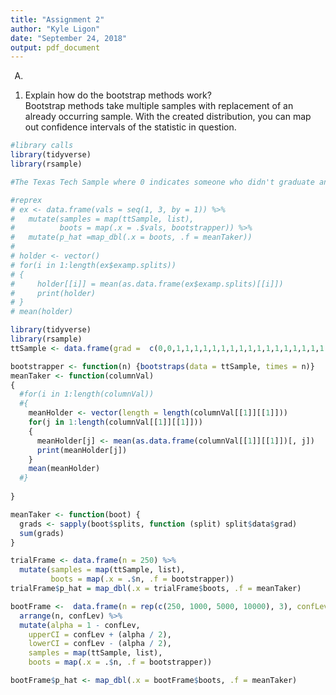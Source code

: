 ```yaml
---
title: "Assignment 2"
author: "Kyle Ligon"
date: "September 24, 2018"
output: pdf_document
---
```


A) 
  1. Explain how do the bootstrap methods work?  
    Bootstrap methods take multiple samples with replacement of an already occurring sample.  With the created distribution, you can map out confidence intervals of the statistic in question.  
```r
#library calls
library(tidyverse)
library(rsample)

#The Texas Tech Sample where 0 indicates someone who didn't graduate and 1 is someone who did.

#reprex
# ex <- data.frame(vals = seq(1, 3, by = 1)) %>%
#   mutate(samples = map(ttSample, list), 
#          boots = map(.x = .$vals, bootstrapper)) %>%
#   mutate(p_hat =map_dbl(.x = boots, .f = meanTaker))
# 
# holder <- vector()
# for(i in 1:length(ex$examp.splits))
# {
#     holder[[i]] = mean(as.data.frame(ex$examp.splits)[[i]])
#     print(holder)
# }
# mean(holder)

library(tidyverse)
library(rsample)
ttSample <- data.frame(grad =  c(0,0,1,1,1,1,1,1,1,1,1,1,1,1,1,1,1,1,1,1))

bootstrapper <- function(n) {bootstraps(data = ttSample, times = n)}
meanTaker <- function(columnVal) 
{
  #for(i in 1:length(columnVal))
  #{
    meanHolder <- vector(length = length(columnVal[[1]][[1]]))
    for(j in 1:length(columnVal[[1]][[1]]))
    {
      meanHolder[j] <- mean(as.data.frame(columnVal[[1]][[1]])[, j])
      print(meanHolder[j])
    }
    mean(meanHolder)
  #}
  
}

meanTaker <- function(boot) {
  grads <- sapply(boot$splits, function (split) split$data$grad)
  sum(grads)
}

trialFrame <- data.frame(n = 250) %>%
  mutate(samples = map(ttSample, list),
         boots = map(.x = .$n, .f = bootstrapper)) 
trialFrame$p_hat = map_dbl(.x = trialFrame$boots, .f = meanTaker)

bootFrame <-  data.frame(n = rep(c(250, 1000, 5000, 10000), 3), confLev = rep(c(0.9, 0.95, 0.99))) %>%
  arrange(n, confLev) %>%
  mutate(alpha = 1 - confLev,
    upperCI = confLev + (alpha / 2),
    lowerCI = confLev - (alpha / 2),
    samples = map(ttSample, list),
    boots = map(.x = .$n, .f = bootstrapper))

bootFrame$p_hat <- map_dbl(.x = bootFrame$boots, .f = meanTaker)


```